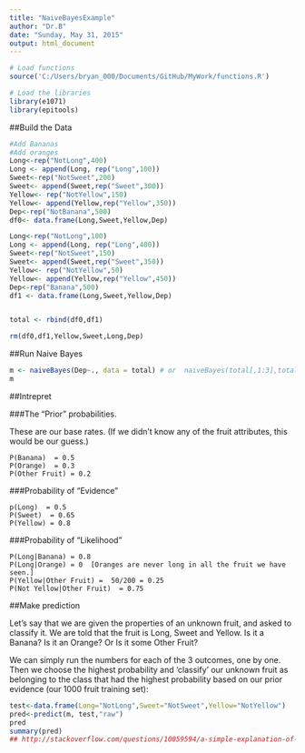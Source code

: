 ```yaml
---
title: "NaiveBayesExample"
author: "Dr.B"
date: "Sunday, May 31, 2015"
output: html_document
---
```


```r
# Load functions
source('C:/Users/bryan_000/Documents/GitHub/MyWork/functions.R')

# Load the libraries
library(e1071)
library(epitools)
```


##Build the Data
```r
#Add Bananas
#Add oranges
Long<-rep("NotLong",400)
Long <- append(Long, rep("Long",100))
Sweet<-rep("NotSweet",200)
Sweet<- append(Sweet,rep("Sweet",300))
Yellow<- rep("NotYellow",150)
Yellow<- append(Yellow,rep("Yellow",350))
Dep<-rep("NotBanana",500)
df0<- data.frame(Long,Sweet,Yellow,Dep)

Long<-rep("NotLong",100)
Long <- append(Long, rep("Long",400))
Sweet<-rep("NotSweet",150)
Sweet<- append(Sweet,rep("Sweet",350))
Yellow<- rep("NotYellow",50)
Yellow<- append(Yellow,rep("Yellow",450))
Dep<-rep("Banana",500)
df1 <- data.frame(Long,Sweet,Yellow,Dep)


total <- rbind(df0,df1)

rm(df0,df1,Yellow,Sweet,Long,Dep)
```

##Run Naive Bayes 
```r
m <- naiveBayes(Dep~., data = total) # or  naiveBayes(total[,1:3],total[,4])
m
```

##Intrepret

###The "Prior" probabilities. 

These are our base rates. (If we didn't know any of the fruit attributes, this would be our guess.) 

    P(Banana)  = 0.5 
    P(Orange)  = 0.3
    P(Other Fruit) = 0.2

###Probability of "Evidence"

    p(Long)  = 0.5
    P(Sweet)  = 0.65
    P(Yellow) = 0.8

###Probability of "Likelihood"

    P(Long|Banana) = 0.8
    P(Long|Orange) = 0  [Oranges are never long in all the fruit we have seen.]
    P(Yellow|Other Fruit) =  50/200 = 0.25
    P(Not Yellow|Other Fruit)  = 0.75

##Make prediction 

Let's say that we are given the properties of an unknown fruit, and asked to classify it. We are told that the fruit is Long, Sweet and Yellow. Is it a Banana? Is it an Orange? Or Is it some Other Fruit?

We can simply run the numbers for each of the 3 outcomes, one by one. Then we choose the highest probability and 'classify' our unknown fruit as belonging to the class that had the highest probability based on our prior evidence (our 1000 fruit training set):
```r
test<-data.frame(Long="NotLong",Sweet="NotSweet",Yellow="NotYellow")
pred<-predict(m, test,"raw")
pred
summary(pred)
## http://stackoverflow.com/questions/10059594/a-simple-explanation-of-naive-bayes-classification
```